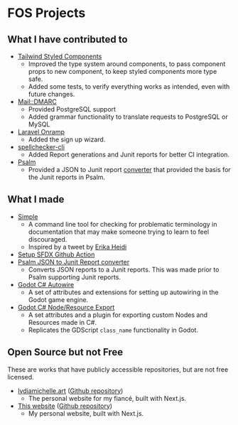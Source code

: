 

<div className="flex space-x-10 items-center w-full">
<Undraw name="proud_coder" className="h-48" />

# FOS Projects

</div>

## What I have contributed to

- [Tailwind Styled Components](https://github.com/MathiasGilson/Tailwind-Styled-Component)
    - Improved the type system around components, to pass component props to new component, to keep styled components more type safe.
    - Added some tests, to verify everything works as intended, even with future changes.
- [Mail::DMARC](https://github.com/msimerson/mail-dmarc)
    - Provided PostgreSQL support
    - Added grammar functionality to translate requests to PostgreSQL or MySQL
- [Laravel Onramp](https://github.com/tightenco/onramp)
    - Added the sign up wizard.
- [spellchecker-cli](https://github.com/tbroadley/spellchecker-cli)
    - Added Report generations and Junit reports for better CI integration.
- [Psalm](https://github.com/vimeo/psalm)
    - Provided a JSON to Junit report [converter](https://github.com/m50/psalm-json-to-junit)
        that provided the basis for the Junit reports in Psalm.

## What I made

- [Simple](https://github.com/m50/simple)
    - A command line tool for checking for problematic terminology in documentation
        that may make someone trying to learn to feel discouraged.
    - Inspired by a tweet by [Erika Heidi](https://twitter.com/erikaheidi/status/1224292904283201536?s=20)
- [Setup SFDX Github Action](https://github.com/m50/setup-sfdx-action)
- [Psalm JSON to Junit Report converter](https://github.com/m50/psalm-json-to-junit)
    - Converts JSON reports to a Junit reports. This was made prior to Psalm supporting Junit reports.
- [Godot C# Autowire](https://github.com/m50/Godot-CSharp-Autowire)
    - A set of attributes and extensions for setting up autowiring in the Godot game engine.
- [Godot C# Node/Resource Export](https://github.com/m50/Godot-CSharp-Node-Exports)
    - A set attributes and a plugin for exporting custom Nodes and Resources made in C#.
    - Replicates the GDScript `class_name` functionality in Godot.

<div className="flex space-x-10 items-center w-full mt-20">
<Undraw name="completing" className="h-48" />

<section>

# Open Source but not Free

These are works that have publicly accessible repositories, but are not free licensed.

</section>
</div>

- [lydiamichelle.art](https://lydiamichelle.art/) ([Github repository](https://github.com/m50/lydiamichelle.com))
    - The personal website for my fiancé, built with Next.js.
- [This website](https://clardy.eu/) ([Github repository](https://github.com/m50/clardy.eu))
    - My personal website, built with Next.js.



